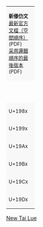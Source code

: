 {|border="1" cellspacing="0" cellpadding="5" class="wikitable" style="border-collapse:collapse;background:#FFFFFF;font-size:large;text-align:center"
|-
|colspan="17" style="background:#F8F8F8;font-size:small"| '''新傣仂文'''<br />[http://www.unicode.org/charts/PDF/U1980.pdf 最新官方文檔（空間順序）] (PDF)<br />[https://web.archive.org/web/20150422012408/http://www.unicode.org/charts/PDF/U1980.pdf 采用邏輯順序的最後版本] (PDF)
|-style="background:#F8F8F8;font-size:small"
| style="width:45pt" | &nbsp; || style="width:20pt"  | 0 || style="width:20pt"  | 1 || style="width:20pt"  | 2 || style="width:20pt"  | 3 || style="width:20pt"  | 4 || style="width:20pt"  | 5 || style="width:20pt"  | 6 || style="width:20pt"  | 7 || style="width:20pt"  | 8 || style="width:20pt"  | 9 || style="width:20pt"  | A || style="width:20pt"  | B || style="width:20pt"  | C || style="width:20pt"  | D || style="width:20pt"  | E || style="width:20pt"  | F
|-
| style="background:#F8F8F8;font-size:small"| U+198x
| &#x1980; || &#x1981; || &#x1982; || &#x1983; || &#x1984; || &#x1985; || &#x1986; || &#x1987;
| &#x1988; || &#x1989; || &#x198a; || &#x198b; || &#x198c; || &#x198d; || &#x198e; || &#x198f;
|-
| style="background:#F8F8F8;font-size:small"| U+199x
| &#x1990; || &#x1991; || &#x1992; || &#x1993; || &#x1994; || &#x1995; || &#x1996; || &#x1997;
| &#x1998; || &#x1999; || &#x199a; || &#x199b; || &#x199c; || &#x199d; || &#x199e; || &#x199f;
|-
| style="background:#F8F8F8;font-size:small"| U+19Ax
| &#x19a0; || &#x19a1; || &#x19a2; || &#x19a3; || &#x19a4; || &#x19a5; || &#x19a6; || &#x19a7;
| &#x19a8; || &#x19a9; || &#x19aa; || &#x19ab; || bgcolor="#CCCCCC" | &nbsp; || bgcolor="#CCCCCC" | &nbsp; || bgcolor="#CCCCCC" | &nbsp; || bgcolor="#CCCCCC" | &nbsp;
|-
| style="background:#F8F8F8;font-size:small"| U+19Bx
| &#x19b0; || &#x19b1; || &#x19b2; || &#x19b3; || &#x19b4; || &#x19b5; || &#x19b6; || &#x19b7;
| &#x19b8; || &#x19b9; || &#x19ba; || &#x19bb; || &#x19bc; || &#x19bd; || &#x19be; || &#x19bf;
|-
| style="background:#F8F8F8;font-size:small"| U+19Cx
| &#x19c0; || &#x19c1; || &#x19c2; || &#x19c3; || &#x19c4; || &#x19c5; || &#x19c6; || &#x19c7;
| &#x19c8; || &#x19c9; || bgcolor="#CCCCCC" | &nbsp; || bgcolor="#CCCCCC" | &nbsp; || bgcolor="#CCCCCC" | &nbsp; || bgcolor="#CCCCCC" | &nbsp; || bgcolor="#CCCCCC" | &nbsp; || bgcolor="#CCCCCC" | &nbsp;
|-
| style="background:#F8F8F8;font-size:small"| U+19Dx
| &#x19d0; || &#x19d1; || &#x19d2; || &#x19d3; || &#x19d4; || &#x19d5; || &#x19d6; || &#x19d7;
| &#x19d8; || &#x19d9; || &#x19da; || bgcolor="#CCCCCC" | &nbsp; || bgcolor="#CCCCCC" | &nbsp; || bgcolor="#CCCCCC" | &nbsp; || &#x19de; || &#x19df;
|}<noinclude>
[[Category:Unicode模板|New Tai Lue]]
</noinclude>